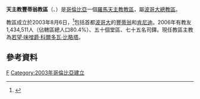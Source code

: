 {{Infobox Roman Catholic diocese
|Roman Catholic Diocese of = 天主教豐蒂翁教區
|Latin name of diocese = Dioecesis Fontibonensis
|image=Escudo de la Diócesis de Fontibón.svg
|caption =教區徽章
|location = [[哥倫比亞|哥倫比亞]]
|territory = 首都區[[豐蒂翁|豐蒂翁]]和[[肯尼迪_(波哥大)|肯尼迪]]
|population =1,434,511
|rite = 拉丁禮
|patron =
|province =波哥大
|established =2003年
|cathedral =聖雅各伯主教座堂
|副主教座堂 =
|leadership = 主教
|website =
|教宗 =
|metropolitan =
|ordinary =若望·味噌爵·科爾多瓦·比略塔
|coadjutor bishop =
|emeritus =
}}

'''天主教豐蒂翁教區'''（{{lang-la|Dioecesis Fontibonensis}}、{{lang-es|Diócesis de Fontibón}}）是[[哥倫比亞|哥倫比亞]]一個[[羅馬天主教|羅馬天主教]][[教區|教區]]，屬[[天主教波哥大總教區|波哥大總教區]]。

教區成立於2003年8月6日，<ref>{{Cite web |url=http://www.vatican.va/holy_father/john_paul_ii/apost_constitutions/documents/hf_jp-ii_apc_20030806_fontibonensis_lt.html |title=升為教區的宗座憲令 |access-date=2014-03-29 |archive-date=2014-05-18 |archive-url=https://web.archive.org/web/20140518003408/http://www.vatican.va/holy_father/john_paul_ii/apost_constitutions/documents/hf_jp-ii_apc_20030806_fontibonensis_lt.html |dead-url=no }}</ref>包括首都[[波哥大|波哥大]]的[[豐蒂翁|豐蒂翁]]和[[肯尼迪_(波哥大)|肯尼迪]]。2006年有教友1,434,511人（佔轄區總人口80.4%）、五十個堂區、七十五名司鐸。現任教區主教為[[若望·味噌爵·科爾多瓦·比略塔|若望·味噌爵·科爾多瓦·比略塔]]。

==參考資料==
{{reflist}}
{{哥倫比亞天主教教區}}
[[Category:哥倫比亞天主教教區|F]]
[[Category:2003年哥倫比亞建立|Category:2003年哥倫比亞建立]]